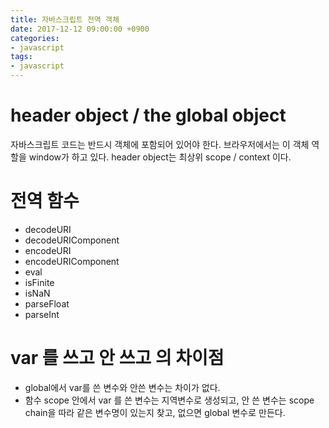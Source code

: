 ```yaml
---
title: 자바스크립트 전역 객체
date: 2017-12-12 09:00:00 +0900
categories:
- javascript
tags:
- javascript
---
```


# header object / the global object
자바스크립트 코드는 반드시 객체에 포함되어 있어야 한다.
브라우저에서는 이 객체 역할을 window가 하고 있다.
header object는 최상위 scope / context 이다.

# 전역 함수
- decodeURI
- decodeURIComponent
- encodeURI
- encodeURIComponent
- eval
- isFinite
- isNaN
- parseFloat
- parseInt

# var 를 쓰고 안 쓰고 의 차이점
- global에서 var를 쓴 변수와 안쓴 변수는 차이가 없다.
- 함수 scope 안에서 var 를 쓴 변수는 지역변수로 생성되고, 안 쓴 변수는 scope chain을 따라 같은 변수명이 있는지 찾고, 없으면 global 변수로 만든다.